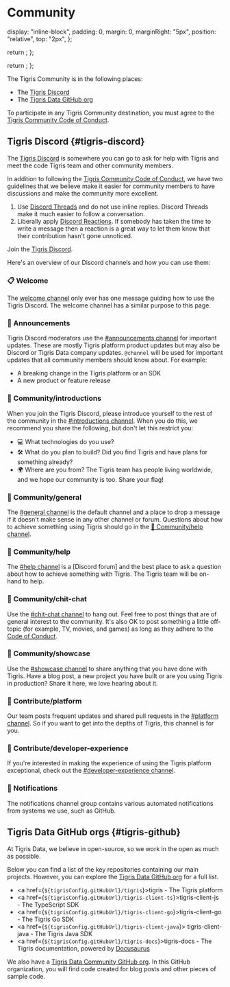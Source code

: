 # Community


  display: "inline-block",
  padding: 0,
  margin: 0,
  marginRight: "5px",
  position: "relative",
  top: "2px",
};

  return <i className="pseudo-icon discord-icon" style={iconStyles}></i>;
};

  return <i className="pseudo-icon github-icon" style={iconStyles}></i>;
};

The Tigris Community is in the following places:

- The [Tigris Discord](#tigris-discord)
- The [Tigris Data GitHub org](#tigris-github)

To participate in any Tigris Community destination, you must agree to the
[Tigris Community Code of Conduct](./code-of-conduct.mdx).

## <DiscordIcon /> Tigris Discord {#tigris-discord}

The <a href={tigrisConfig.discordUrl}>Tigris Discord</a> is somewhere you can go to ask for help with Tigris and meet the code Tigris team and other community members.

In addition to following the [Tigris Community Code of Conduct](./code-of-conduct.mdx), we have two guidelines that we believe
make it easier for community members to have discussions and make the community more excellent.

1. Use [Discord Threads](https://support.discord.com/hc/en-us/articles/4403205878423-Threads-FAQ) and do not use inline replies. Discord Threads make it much easier to follow a conversation.
2. Liberally apply [Discord Reactions](https://support.discord.com/hc/en-us/articles/360041139231-Adding-Emojis-and-Reactions). If somebody has taken the time to write a message then a reaction is a great way to let them know that their contribution hasn't gone unnoticed.

Join the <a href={tigrisConfig.discordUrl}>Tigris Discord</a>.

Here's an overview of our Discord channels and how you can use them:

### 📋 Welcome

The [welcome channel](https://discord.com/channels/1033842669983633488/1033855320105160724) only ever has one message guiding how to use the Tigris Discord. The welcome channel has a similar purpose to this page.

### 📣 Announcements

Tigris Discord moderators use the [#announcements channel](https://discord.com/channels/1033842669983633488/1033843112252026980) for important updates. These are mostly Tigris platform product updates but may also be Discord or Tigris Data company updates. `@channel` will be used for important updates that all community members should know about. For example:

- A breaking change in the Tigris platform or an SDK
- A new product or feature release

### 🌱 Community/introductions

When you join the Tigris Discord, please introduce yourself to the rest of the community in the [#introductions channel](https://discord.com/channels/1033842669983633488/1033843156833288255). When you do this, we recommend you share the following, but don't let this restrict you:

- 💻 What technologies do you use?
- 🛠 What do you plan to build? Did you find Tigris and have plans for something already?
- 🌍 Where are you from? The Tigris team has people living worldwide, and we hope our community is too. Share your flag!

### 🌱 Community/general

The [#general channel](https://discord.com/channels/1033842669983633488/1033842670470176790) is the default channel and a place to drop a message if it doesn't make sense in any other channel or forum. Questions about how to achieve something using Tigris should go in the [🌱 Community/help channel](#community-help).

### 🌱 Community/help

The [#help channel](https://discord.com/channels/1033842669983633488/1033855793029718016) is a [Discord forum] and the best place to ask a question about how to achieve something with Tigris. The Tigris team will be on-hand to help.

### 🌱 Community/chit-chat

Use the [#chit-chat channel](https://discord.com/channels/1033842669983633488/1065266309660688434) to hang out. Feel free to post things that are of general interest to the community. It's also OK to post something a little off-topic (for example, TV, movies, and games) as long as they adhere to the [Code of Conduct](./code-of-conduct.mdx).

### 🌱 Community/showcase

Use the [#showcase channel](https://discord.com/channels/1033842669983633488/1105481082347978842) to share anything that you have done with Tigris. Have a blog post, a new project you have built or are you using Tigris in production? Share it here, we love hearing about it.

### 🙌 Contribute/platform

Our team posts frequent updates and shared pull requests in the [#platform channel](https://discord.com/channels/1033842669983633488/1033843208192524348). So if you want to get into the depths of Tigris, this channel is for you.

### 🙌 Contribute/developer-experience

If you're interested in making the experience of using the Tigris platform exceptional, check out the [#developer-experience channel](https://discord.com/channels/1033842669983633488/1065262114945650709).

### 🔔 Notifications

The notifications channel group contains various automated notifications from systems we use, such as GitHub.

## <GitHubIcon/> Tigris Data GitHub orgs {#tigris-github}

At Tigris Data, we believe in open-source, so we work in the open as much as possible.

Below you can find a list of the key repositories containing our main projects. However, you can explore the <a href={tigrisConfig.gitHubUrl}>Tigris Data GitHub org</a> for a full list.

- <a href={`${tigrisConfig.gitHubUrl}/tigris`}>tigris</a> - The Tigris platform
- <a href={`${tigrisConfig.gitHubUrl}/tigris-client-ts`}>tigris-client-js</a> - The
  TypeScript SDK
- <a href={`${tigrisConfig.gitHubUrl}/tigris-client-go`}>tigris-client-go</a> - The
  Tigris Go SDK
- <a href={`${tigrisConfig.gitHubUrl}/tigris-client-java`}>
    tigris-client-java
  </a> - The Tigris Java SDK
- <a href={`${tigrisConfig.gitHubUrl}/tigris-docs`}>tigris-docs</a> - The Tigris
  documentation, powered by [Docusaurus](https://docusaurus.io/)

We also have a [Tigris Data Community GitHub org](https://github.com/tigrisdata-community). In this GitHub organization, you will find code created for blog posts and other pieces of sample code.
